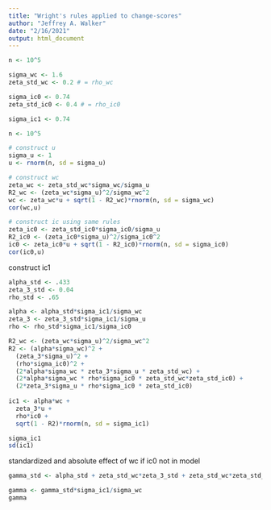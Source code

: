 ```yaml
---
title: "Wright's rules applied to change-scores"
author: "Jeffrey A. Walker"
date: "2/16/2021"
output: html_document
---
```


```r
n <- 10^5

sigma_wc <- 1.6
zeta_std_wc <- 0.2 # = rho_wc

sigma_ic0 <- 0.74
zeta_std_ic0 <- 0.4 # = rho_ic0

sigma_ic1 <- 0.74
```


```r
n <- 10^5

# construct u
sigma_u <- 1
u <- rnorm(n, sd = sigma_u)

# construct wc
zeta_wc <- zeta_std_wc*sigma_wc/sigma_u
R2_wc <- (zeta_wc*sigma_u)^2/sigma_wc^2
wc <- zeta_wc*u + sqrt(1 - R2_wc)*rnorm(n, sd = sigma_wc)
cor(wc,u)

# construct ic using same rules
zeta_ic0 <- zeta_std_ic0*sigma_ic0/sigma_u
R2_ic0 <- (zeta_ic0*sigma_u)^2/sigma_ic0^2
ic0 <- zeta_ic0*u + sqrt(1 - R2_ic0)*rnorm(n, sd = sigma_ic0)
cor(ic0,u)
```
construct ic1

```r
alpha_std <- .433
zeta_3_std <- 0.04
rho_std <- .65

alpha <- alpha_std*sigma_ic1/sigma_wc
zeta_3 <- zeta_3_std*sigma_ic1/sigma_u
rho <- rho_std*sigma_ic1/sigma_ic0

R2_wc <- (zeta_wc*sigma_u)^2/sigma_wc^2
R2 <- (alpha*sigma_wc)^2 +
  (zeta_3*sigma_u)^2 +
  (rho*sigma_ic0)^2 +
  (2*alpha*sigma_wc * zeta_3*sigma_u * zeta_std_wc) +
  (2*alpha*sigma_wc * rho*sigma_ic0 * zeta_std_wc*zeta_std_ic0) +
  (2*zeta_3*sigma_u * rho*sigma_ic0 * zeta_std_ic0)
  
ic1 <- alpha*wc + 
  zeta_3*u +
  rho*ic0 +
  sqrt(1 - R2)*rnorm(n, sd = sigma_ic1)

sigma_ic1
sd(ic1)

```

standardized and absolute effect of wc if ic0 not in model

```r
gamma_std <- alpha_std + zeta_std_wc*zeta_3_std + zeta_std_wc*zeta_std_ic0*rho_std

gamma <- gamma_std*sigma_ic1/sigma_wc
gamma
```

